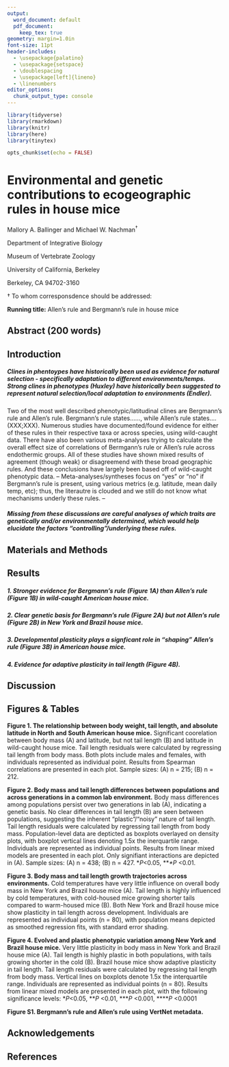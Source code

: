 ```yaml
---
output:
  word_document: default
  pdf_document:
    keep_tex: true
geometry: margin=1.0in
font-size: 11pt
header-includes:
  - \usepackage{palatino}
  - \usepackage{setspace}
  - \doublespacing
  - \usepackage[left]{lineno}
  - \linenumbers
editor_options:
  chunk_output_type: console
---
```


```r
library(tidyverse)
library(rmarkdown)
library(knitr)
library(here)
library(tinytex)

opts_chunk$set(echo = FALSE)
```
# Environmental and genetic contributions to ecogeographic rules in house mice

\vspace{20mm}

Mallory A. Ballinger and Michael W. Nachman${^\dagger}$

\vspace{20mm}

Department of Integrative Biology

Museum of Vertebrate Zoology

University of California, Berkeley

Berkeley, CA 94702-3160

\vspace{10mm}

${\dagger}$ To whom corresponsdence should be addressed:

\href{mailto:mnachman@berkeley.edu}{mnachman@berkeley.edu}

\vspace{40mm}

**Running title:** Allen's rule and Bergmann's rule in house mice

\newpage

## Abstract (200 words)


\newpage

## Introduction

##### **Clines in phentoypes have historically been used as evidence for natural selection - specifically adaptation to different environments/temps.** Strong clines in phenotypes (Huxley) have historically been suggested to represent natural selection/local adaptation to environments (Endler).
Two of the most well described phenotypic/latitudinal clines are Bergmann's rule and Allen's rule. Bergmann's rule states......, while Allen's rule states....(XXX;XXX). Numerous studies have documented/found evidence for either of these rules in their respective taxa or across species, using wild-caught data. There have also been various meta-analyses trying to calculate the overall effect size of correlations of Bermgann's rule or Allen's rule across endothermic groups. All of these studies have shown mixed results of agreement (though weak) or disagreemend with these broad geographic rules. And these conclusions have largely been based off of wild-caught phenotypic data.
-- Meta-analyses/syntheses focus on "yes" or "no" if Bergmann's rule is present, using various metrics (e.g. latitude, mean daily temp, etc); thus, the literautre is clouded and we still do not know what mechanisms underly these rules. --

##### **Missing from these discussions are careful analyses of which traits are genetically and/or environmentally determined, which would help elucidate the factors "controlling"/underlying these rules.**

\newpage

## Materials and Methods


\newpage

## Results

##### **1. Stronger evidence for Bergmann's rule (Figure 1A) than Allen's rule (Figure 1B) in wild-caught American house mice.**

##### **2. Clear genetic basis for Bergmann's rule (Figure 2A) but not Allen's rule (Figure 2B) in New York and Brazil house mice.**

##### **3. Developmental plasticity plays a signficant role in "shaping" Allen's rule (Figure 3B) in American house mice.**

##### **4.  Evidence for adaptive plasticity in tail length (Figure 4B).**

\newpage

## Discussion


\newpage

## Figures & Tables

\includegraphics{../figures/Nachman_transects.pdf}

**Figure 1. The relationship between body weight, tail length, and absolute latitude in North and South American house mice.**
Significant coorelation between body mass (A) and latitude, but not tail length (B) and latitude in wild-caught house mice. Tail length residuals were calculated by regressing tail length from body mass. Both plots include males and females, with individuals represented as individual point. Results from Spearman correlations are presented in each plot. Sample sizes: (A) n = 215; (B) n = 212.

\newpage

\includegraphics{../figures/generation_phenotypes.pdf}

**Figure 2. Body mass and tail length differences between populations and across generations in a common lab environment.**
Body mass differences among populations persist over two generations in lab (A), indicating a genetic basis. No clear differences in tail length (B) are seen between populations, suggesting the inherent "plastic"/"noisy" nature of tail length. Tail length residuals were calculated by regressing tail length from body mass. Population-level data are depticted as boxplots overlayed on density plots, with boxplot vertical lines denoting 1.5x the inerquartile range. Individuals are represented as individual points. Results from linear mixed models are presented in each plot. Only signifiant interactions are depicted in (A). Sample sizes: (A) n = 438; (B) n = 427. \**P*<0.05, \*\**\*P* <0.01.

\newpage

\includegraphics{../figures/weekly_phenotypes.pdf}

**Figure 3. Body mass and tail length growth trajectories across environments.**
Cold temperatures have very little influence on overall body mass in New York and Brazil house mice (A). Tail length is highly influenced by cold temperatures, with cold-housed mice growing shorter tails compared to warm-housed mice (B). Both New York and Brazil house mice show plasticity in tail length across development. Individuals are represented as individual points (n = 80), with population means depicted as smoothed regression fits, with standard error shading.

\newpage

\includegraphics{../figures/RXNs.pdf}

**Figure 4. Evolved and plastic phenotypic variation among New York and Brazil house mice.**
Very little plasticity in body mass in New York and Brazil house mice (A). Tail length is highly plastic in both populations, with tails growing shorter in the cold (B). Brazil house mice show adaptive plasticity in tail length. Tail length residuals were calculated by regressing tail length from body mass. Vertical lines on boxplots denote 1.5x the interquartile range. Individuals are represented as individual points (n = 80). Results from linear mixed models are presented in each plot, with the following significance levels: \**P*<0.05, \*\**P* <0.01, \*\*\**P* <0.001, \*\*\*\**P* <0.0001

\newpage

\includegraphics{../figures/VertNet_metadata.pdf}

**Figure S1. Bergmann's rule and Allen's rule using VertNet metadata.**

\newpage

## Acknowledgements

\newpage

## References
